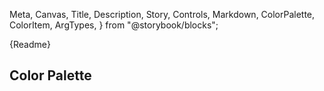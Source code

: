   Meta,
  Canvas,
  Title,
  Description,
  Story,
  Controls,
  Markdown,
  ColorPalette,
  ColorItem,
  ArgTypes,
} from "@storybook/blocks";


<Meta of={ButtonStories} />

<Title>Button Component</Title>

<Description />

<Canvas />

<Controls />

<Markdown>{Readme}</Markdown>

## Color Palette

<ColorPalette>
  <ColorItem
    title="Primary"
    subtitle="Purple shades"
    colors={{
      Primary_50: "#f3e5f5",
      Primary_300: "#ba68c8",
      Primary_600: "#8e24aa",
    }}
  />
  <ColorItem
    title="Neutral"
    subtitle="Grey shades"
    colors={{
      Neutral_50: "#fafafa",
      Neutral_300: "#e0e0e0",
      Neutral_600: "#757575",
    }}
  />
  <ColorItem
    title="Info"
    subtitle="Blue shades"
    colors={{
      Info_50: "#e3f2fd",
      Info_300: "#64b5f6",
      Info_600: "#1e88e5",
    }}
  />
  <ColorItem
    title="Success"
    subtitle="Turquoise shades"
    colors={{
      Success_50: "#e0f7fa",
      Success_300: "#4dd0e1",
      Success_600: "#00acc1",
    }}
  />
  <ColorItem
    title="Warning"
    subtitle="Amber shades"
    colors={{
      Warning_50: "#fff3e0",
      Warning_300: "#ffb74d",
      Warning_600: "#fb8c00",
    }}
  />
  <ColorItem
    title="Error"
    subtitle="Red shades"
    colors={{
      Error_50: "#ffebee",
      Error_300: "#e57373",
      Error_600: "#e53935",
    }}
  />
</ColorPalette>
